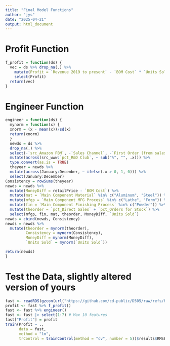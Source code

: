 ```yaml
---
title: "Final Model Functions"
author: "jys"
date: "2025-04-21"
output: html_document
---
```



# Profit Function

```r
f_profit = function(ds) {
  vec = ds %>% drop_na(.) %>%
    mutate(Profit = `Revenue 2019 to present` - `BOM Cost` * `Units Sold`) %>%
    select(Profit)
  return(vec)
}
```

# Engineer Function

```r
engineer = function(ds) {
  mynorm = function(x) {
  xnorm = (x - mean(x))/sd(x)
  return(xnorm)
  }
  newds = ds %>%
  drop_na(.) %>%
  select(-`src_Amazon FBM`, -`Sales Channel`, -`First Order (from sales data)`) %>%
  mutate(across(src_www:`pct_R&D Club`, ~ sub("%", "", .x))) %>%
  type.convert(as.is = TRUE)
  theyear = newds %>%
  mutate(across(January:December, ~ ifelse(.x > 0, 1, 0))) %>%
  select(January:December)
Consistency = rowSums(theyear)
newds = newds %>%
  mutate(MoneyDiff = retailPrice - `BOM Cost`) %>%
  mutate(mat = `Main Component Material` %in% c("Aluminum", "Steel")) %>%
  mutate(mfgp = `Main Component MFG Process` %in% c("Lathe", "Form")) %>%
  mutate(fin = `Main Component Finishing Process` %in% c("Powder")) %>%
  mutate(theorder = `pct_Direct Sales` + `pct_Orders for Stock`) %>%
  select(mfgp, fin, mat, theorder, MoneyDiff, `Units Sold`) 
newds = cbind(newds, Consistency)
newds = newds %>%
  mutate(theorder = mynorm(theorder),
         Consistency = mynorm(Consistency), 
         MoneyDiff = mynorm(MoneyDiff),
         `Units Sold` = mynorm(`Units Sold`))

return(newds)  
}
```

# Test the Data, slightly altered version of yours

```r
fast <- readRDS(gzcon(url("https://github.com/cd-public/D505/raw/refs/heads/master/dat/craven_train.rds")))
profit <- fast %>% f_profit()
fast <- fast %>% engineer()
fast <- fast |> select(1:7) # Max 10 features
fast["Profit"] = profit
train(Profit ~ .,
      data = fast, 
      method = "lm",
      trControl = trainControl(method = "cv", number = 5))$results$RMSE
```




